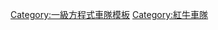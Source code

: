 <noinclude>{{noteTA
|G1=F1
}}</noinclude>
{{Navbox
| name       = 紅牛車隊
| title      = {{flagicon|AUT}} [[Red Bull Racing|{{color|#FFFFFF|紅牛車隊}}]]
| bodyclass  = hlist
| state      = {{{state|autocollapse}}}

| titlestyle = background:#000040; color:#FFFFFF; 
| groupstyle = background:#000040; color:#ECDB00; 
| abovestyle = background:#FF2400; color:#000040;

| above      = 
;創辦人：[[迪特里希·馬特希茨|<span style="color:#000040">迪特里希·馬特希茨</span>]]

| group1     = 人員
| list1      = {{Navbox|subgroup
| groupstyle = background:#000040; color:#ECDB00; {{box-shadow border|a|red|1px}}
| groupwidth = 9em
| group1 = 現任
| list1  =
* [[克里斯蒂安·霍納]]
* [[亞德里安·紐維]]
* [[赫爾穆特·馬爾科]]
* {{le|羅伯·馬歇爾 (賽車)|Rob Marshall (motorsport)|羅伯·馬歇爾}}

| group2 = 前任
| list2  =
* [[尼爾·馬丁 (賽車)|尼爾·馬丁]]
* {{le|彼得·普羅德羅姆|Peter Prodromou}}
* [[京特·施泰納]]
* {{le|高夫·威利斯|Geoff Willis}}
}}

| group2     = 車手
| list2      = {{Navbox|subgroup
| groupstyle = background:#000040; color:#ECDB00; {{box-shadow border|a|red|1px}}
| groupwidth = 9em
| group1 = 正式
| list1  =
* 11. {{flagicon|Mexico}} [[沙治奧·佩雷斯|塞吉歐·培瑞茲]]
* 1. {{flagicon|NED}} [[馬克斯·維斯塔潘]]

| group2 = 儲備
| list2  =
* {{flagicon|EST}} {{le|於里·維普斯|Jüri Vips}}
* {{flagicon|NZL}} {{le|利亚姆·劳森|Liam Lawson}}
* {{flagicon|SUI}} [[塞巴斯蒂安·布米]]
| group3 = [[紅牛少年車隊|<span style="color:#ECDB00">少年車隊</span>]]
| list3  =
* {{flagicon|GBR}} {{le|莊尼·埃德加|Jonny Edgar}}
* {{flagicon|NOR}} {{le|丹尼斯·海于格|Dennis Hauger}}
* {{flagicon|IND}} {{le|杰汉·达鲁瓦拉|Jehan Daruvala}}
* {{flagicon|USA}} {{le|杰克·克劳福德|Jak Crawford}}
* {{flagicon|JPN}} {{le|岩佐步梦|Ayumu Iwasa}}
* {{flagicon|FRA}} {{le|伊薩克·哈賈爾|Isack Hadjar}}

| group4 = 前任车手
| list4  =
* {{flagicon|GBR}} [[大衛·庫塔 (賽車手)|大卫·库特哈德]]
* {{flagicon|AUT}} [[克里斯蒂安·克莱恩]]
* {{flagicon|ITA}} [[维塔托尼奥·柳齐]]
* {{flagicon|NED}} [[羅伯特·當布斯]]
* {{flagicon|AUS}} [[马克·韦伯]]
* {{flagicon|DEU}} [[塞巴斯蒂安·維泰爾]]
* {{flagicon|AUS}} [[丹尼尔·里卡多]]
* {{flagicon|RUS}} [[丹尼尔·科维亚特]]
* {{flagicon|FRA}} [[皮埃爾·蓋斯利]]
* {{flagicon|Thailand}} [[亚历山大·阿尔本]]
}}

| group3 = 世界冠軍
| list3  =
* {{flagicon|DEU}} [[塞巴斯蒂安·維泰爾]]
*{{flagicon|NED}} [[馬克斯·維斯塔潘]]

| group4     = [[F1世界車手冠軍列表|<span style="color:#ECDB00">車手冠軍</span>]]
| list4      =
* {{f1|2010}}
* {{f1|2011}}
* {{f1|2012}}
* {{f1|2013}}
* {{f1|2021}}

| group5     = [[一級方程式世界車隊冠軍列表|<span style="color:#ECDB00">車隊冠軍</span>]]
| list5      =
* {{f1|2010}}
* {{f1|2011}}
* {{f1|2012}}
* {{f1|2013}}

| group6     = [[一級方程式賽車|<span style="color:#ECDB00">一級方程式賽車</span>]]車輛
| list6      =
* {{le|紅牛RB1|Red Bull RB1|RB1}}
* {{le|紅牛RB2|Red Bull RB2|RB2}}
* {{le|紅牛RB3|Red Bull RB3|RB3}}
* {{le|紅牛RB4|Red Bull RB4|RB4}}
* [[紅牛RB5|RB5]]
* {{le|紅牛RB6|Red Bull RB6|RB6}}
* [[紅牛RB7|RB7]]
* [[紅牛RB8|RB8]]
* [[紅牛RB9|RB9]]
* {{le|紅牛RB10|Red Bull RB10|RB10}}
* {{le|紅牛RB11|Red Bull RB11|RB11}}
* [[紅牛RB12|RB12]]
* {{le|紅牛RB13|Red Bull RB13|RB13}}
* {{le|紅牛RB14|Red Bull RB14|RB14}}
* {{le|紅牛RB15|Red Bull RB15|RB15}}
* [[紅牛RB16|RB16]]
* [[紅牛RB16|RB16B]]
* [[紅牛RB18|RB18]]（其他車輛：[[紅牛X2010|X2010/X2011]]）
| group7     = 相關
| list7      =
* [[紅牛公司]]
* [[红牛二队]]
* [[艾法托利車隊|艾法托利]]
* [[紅牛動力總成]]
* [[本田車隊]]
* [[豪雅錶]]
}}<noinclude>
{{collapsible option}}
[[Category:一級方程式車隊模板]]
[[Category:紅牛車隊]]
</noinclude>
